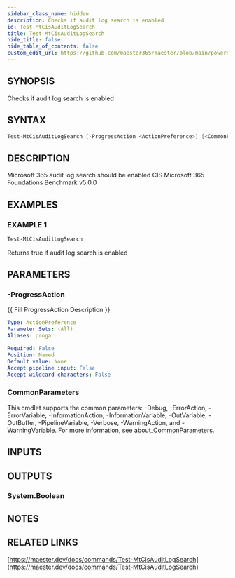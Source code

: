 ```yaml
---
sidebar_class_name: hidden
description: Checks if audit log search is enabled
id: Test-MtCisAuditLogSearch
title: Test-MtCisAuditLogSearch
hide_title: false
hide_table_of_contents: false
custom_edit_url: https://github.com/maester365/maester/blob/main/powershell/public/Test-MtCisAuditLogSearch.ps1
---
```


## SYNOPSIS

Checks if audit log search is enabled

## SYNTAX

```powershell
Test-MtCisAuditLogSearch [-ProgressAction <ActionPreference>] [<CommonParameters>]
```

## DESCRIPTION

Microsoft 365 audit log search should be enabled
CIS Microsoft 365 Foundations Benchmark v5.0.0

## EXAMPLES

### EXAMPLE 1

```powershell
Test-MtCisAuditLogSearch
```

Returns true if audit log search is enabled

## PARAMETERS

### -ProgressAction

\{\{ Fill ProgressAction Description \}\}

```yaml
Type: ActionPreference
Parameter Sets: (All)
Aliases: proga

Required: False
Position: Named
Default value: None
Accept pipeline input: False
Accept wildcard characters: False
```

### CommonParameters

This cmdlet supports the common parameters: -Debug, -ErrorAction, -ErrorVariable, -InformationAction, -InformationVariable, -OutVariable, -OutBuffer, -PipelineVariable, -Verbose, -WarningAction, and -WarningVariable. For more information, see [about_CommonParameters](http://go.microsoft.com/fwlink/?LinkID=113216).

## INPUTS

## OUTPUTS

### System.Boolean

## NOTES

## RELATED LINKS

[https://maester.dev/docs/commands/Test-MtCisAuditLogSearch](https://maester.dev/docs/commands/Test-MtCisAuditLogSearch)

